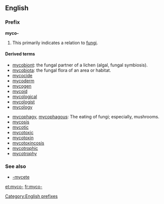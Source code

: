 ==English==

===Prefix===
'''myco-'''

# {{biology}} This primarily indicates a relation to [[fungi]].

====Derived terms====
{{rel-top|terms that begin with ''myco-''}}
* [[mycobiont]]: the fungal partner of a lichen (algal, fungal symbiosis).
* [[mycobiota]]: the fungal flora of an area or habitat.
* [[mycocide]]
* [[mycoderm]]
* [[mycogen]]
* [[mycoid]]
* [[mycological]]
* [[mycologist]]
* [[mycology]]
{{rel-mid}}
* [[mycophagy]], [[mycophagous]]: The eating of fungi; especially, mushrooms.
* [[mycosis]]
* [[mycotic]]
* [[mycotoxic]]
* [[mycotoxin]]
* [[mycotoxincosis]]
* [[mycotrophic]]
* [[mycotrophy]]
{{rel-bottom}}

===See also===
* [[-mycete]]

[[Category:English prefixes]]

[[et:myco-]]
[[fr:myco-]]